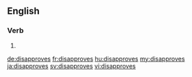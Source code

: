 ==English==

===Verb===
{{head|en}}

# {{en-third-person singular of|disapprove}}

[[de:disapproves]]
[[fr:disapproves]]
[[hu:disapproves]]
[[my:disapproves]]
[[ja:disapproves]]
[[sv:disapproves]]
[[vi:disapproves]]